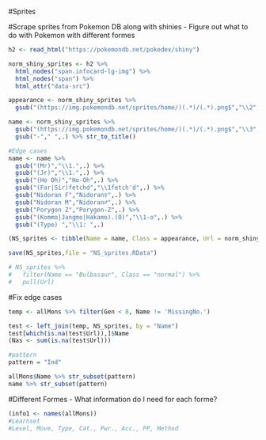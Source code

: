 #Sprites

#Scrape sprites from Pokemon DB along with shinies
- Figure out what to do with Pokemon with different formes
```r
h2 <- read_html("https://pokemondb.net/pokedex/shiny")

norm_shiny_sprites <- h2 %>% 
  html_nodes("span.infocard-lg-img") %>% 
  html_nodes("span") %>% 
  html_attr("data-src")

appearance <- norm_shiny_sprites %>% 
  gsub("(https://img.pokemondb.net/sprites/home/)(.*)/(.*).png$","\\2",.)

name <- norm_shiny_sprites %>% 
  gsub("(https://img.pokemondb.net/sprites/home/)(.*)/(.*).png$","\\3",.) %>% 
  gsub("-"," ",.) %>% str_to_title()

#Edge cases
name <- name %>% 
  gsub("(Mr)","\\1.",.) %>%
  gsub("(Jr)","\\1.",.) %>% 
  gsub("(Ho Oh)","Ho-Oh",.) %>% 
  gsub("(Far|Sir)fetchd","\\1fetch'd",.) %>% 
  gsub("Nidoran F","Nidoran♀",.) %>% 
  gsub("Nidoran M","Nidoran♂",.) %>% 
  gsub("Porygon Z","Porygon-Z",.) %>% 
  gsub("(Kommo|Jangmo|Hakamo).(O)","\\1-o",.) %>% 
  gsub("(Type) ","\\1: ",.)

(NS_sprites <- tibble(Name = name, Class = appearance, Url = norm_shiny_sprites))

save(NS_sprites,file = "NS_sprites.RData")

# NS_sprites %>% 
#   filter(Name == "Bulbasaur", Class == "normal") %>% 
#   pull(Url)
```

#Fix edge cases
```r
temp <- allMons %>% filter(Gen < 8, Name != 'MissingNo.')

test <- left_join(temp, NS_sprites, by = "Name")
test[which(is.na(test$Url)),]$Name
(Nas <- sum(is.na(test$Url)))

#pattern
pattern = "Ind"

allMons$Name %>% str_subset(pattern)
name %>% str_subset(pattern)


```

#Different Formes
 - What information do I need for each forme?
```r
(info1 <- names(allMons))
#Learnset
#Level, Move, Type, Cat., Pwr., Acc., PP, Method
```